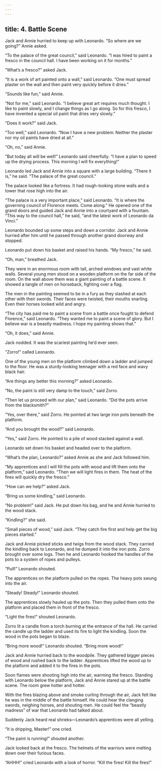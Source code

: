 ```yaml
---
---
---
```

title: 4. Battle Scene
---






Jack and Annie hurried to keep up with Leonardo. “So where are we going?” Annie asked.

“To the palace of the great council,” said Leonardo. “I was hired to paint a fresco in the council hall. I have been working on it for months.”

“What’s a fresco?” asked Jack.

“It is a work of art painted onto a wall,” said Leonardo. “One must spread plaster on the wall and then paint very quickly before it dries.”

“Sounds like fun,” said Annie.

“Not for me,” said Leonardo. “I believe great art requires much thought. I like to paint slowly, and I change things as I go along. So for this fresco, I have invented a special oil paint that dries very slowly.”

“Does it work?” said Jack.

“Too well,” said Leonardo. “Now I have a new problem: Neither the plaster nor my oil paints have dried at all.”

“Oh, no,” said Annie.

“But today all will be well!” Leonardo said cheerfully. “I have a plan to speed up the drying process. This morning I will fix everything!”

Leonardo led Jack and Annie into a square with a large building. “There it is,” he said. “The palace of the great council.”

The palace looked like a fortress. It had rough-looking stone walls and a tower that rose high into the air.

“The palace is a very important place,” said Leonardo. “It is where the governing council of Florence meets. Come along.” He opened one of the grand doors and guided Jack and Annie into a courtyard with a fountain. “This way to the council hall,” he said, “and the latest work of Leonardo da Vinci.”

Leonardo bounded up some steps and down a corridor. Jack and Annie hurried after him until he passed through another grand doorway and stopped.

Leonardo put down his basket and raised his hands. “My fresco,” he said.

“Oh, man,” breathed Jack.



They were in an enormous room with tall, arched windows and vast white walls. Several young men stood on a wooden platform on the far side of the room. On the wall above them was a giant painting of a battle scene. It showed a tangle of men on horseback, fighting over a flag.

The men in the painting seemed to be in a fury as they slashed at each other with their swords. Their faces were twisted, their mouths snarling. Even their horses looked wild and angry.

“The city has paid me to paint a scene from a battle once fought to defend Florence,” said Leonardo. “They wanted me to paint a scene of glory. But I believe war is a beastly madness. I hope my painting shows that.”

“Oh, it does,” said Annie.

Jack nodded. It was the scariest painting he’d ever seen.

“Zorro!” called Leonardo.

One of the young men on the platform climbed down a ladder and jumped to the floor. He was a sturdy-looking teenager with a red face and wavy black hair.

“Are things any better this morning?” asked Leonardo.

“No, the paint is still very damp to the touch,” said Zorro.

“Then let us proceed with our plan,” said Leonardo. “Did the pots arrive from the blacksmith?”

“Yes, over there,” said Zorro. He pointed at two large iron pots beneath the platform.

“And you brought the wood?” said Leonardo.

“Yes,” said Zorro. He pointed to a pile of wood stacked against a wall.

Leonardo set down his basket and headed over to the platform.

“What’s the plan, Leonardo?” asked Annie as she and Jack followed him.

“My apprentices and I will fill the pots with wood and lift them onto the platform,” said Leonardo. “Then we will light fires in them. The heat of the fires will quickly dry the fresco.”

“How can we help?” asked Jack.

“Bring us some kindling,” said Leonardo.

“No problem!” said Jack. He put down his bag, and he and Annie hurried to the wood stack.

“Kindling?” she said.

“Small pieces of wood,” said Jack. “They catch fire first and help get the big pieces started.”

Jack and Annie picked sticks and twigs from the wood stack. They carried the kindling back to Leonardo, and he dumped it into the iron pots. Zorro brought over some logs. Then he and Leonardo hooked the handles of the pots to a system of ropes and pulleys.

“Pull!” Leonardo shouted.

The apprentices on the platform pulled on the ropes. The heavy pots swung into the air.

“Steady! Steady!” Leonardo shouted.

The apprentices slowly hauled up the pots. Then they pulled them onto the platform and placed them in front of the fresco.

“Light the fires!” shouted Leonardo.

Zorro lit a candle from a torch burning at the entrance of the hall. He carried the candle up the ladder and used its fire to light the kindling. Soon the wood in the pots began to blaze.

“Bring more wood!” Leonardo shouted. “Bring more wood!”

Jack and Annie hurried back to the woodpile. They gathered bigger pieces of wood and rushed back to the ladder. Apprentices lifted the wood up to the platform and added it to the fires in the pots.

Soon flames were shooting high into the air, warming the fresco. Standing with Leonardo below the platform, Jack and Annie stared up at the battle scene. The room grew hotter and hotter.

With the fires blazing above and smoke curling through the air, Jack felt like he was in the middle of the battle himself. He could hear the clanging swords, neighing horses, and shouting men. He could feel the “beastly madness” of war that Leonardo had talked about.

Suddenly Jack heard real shrieks—Leonardo’s apprentices were all yelling.

“It is dripping, Master!” one cried.

“The paint is running!” shouted another.

Jack looked back at the fresco. The helmets of the warriors were melting down over their furious faces.

“AHHH!” cried Leonardo with a look of horror. “Kill the fires! Kill the fires!”